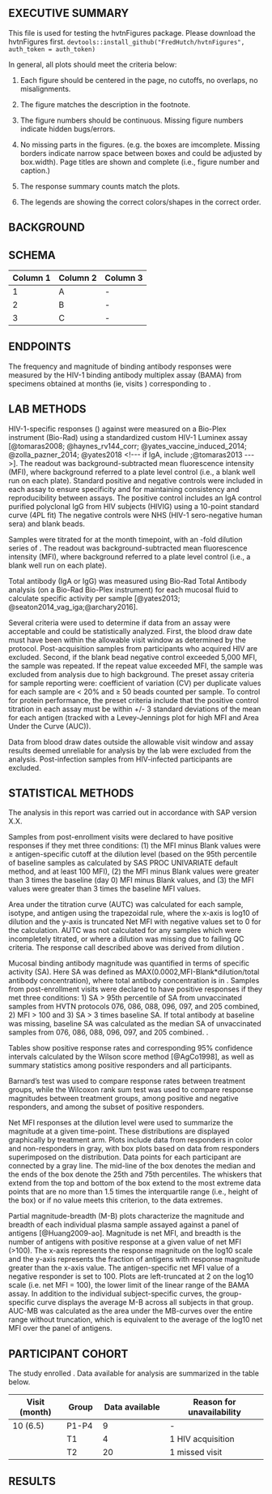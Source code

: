 <!---
This is where the memo text goes that will be compiled into the final report. Lab additions
can be tracked through word documents, but this document should be version-controlled and
committed each time there are edits.
--->

## EXECUTIVE SUMMARY
This file is used for testing the hvtnFigures package. Please download the hvtnFigures first.
`devtools::install_github("FredHutch/hvtnFigures", auth_token = auth_token)`



In general, all plots should meet the criteria below:

1. Each figure should be centered in the page, no cutoffs, no overlaps, no misalignments.

2. The figure matches the description in the footnote.

3. The figure numbers should be continuous. Missing figure numbers indicate hidden bugs/errors.

4. No missing parts in the figures. (e.g. the boxes are imcomplete. Missing borders indicate narrow space between boxes and could be adjusted by box.width). Page titles are shown and complete (i.e., figure number and caption.)

5. The response summary counts match the plots. 

6. The legends are showing the correct colors/shapes in the correct order.


## BACKGROUND  



<Add background text here>

\memoformat <!--- IMPORTANT!!!
In the latex template.tex, page 1 has different margins than others to fit images.
This command resets the margins to normal size for pages after the first page.
It's defined in template.tex.
Move \memoformat tag to the last section that fits comfortably on the first page. --->

## SCHEMA   

| Column 1| Column 2 | Column 3 |  
|-------|-----|------|
| 1     | A   |   -  |
| 2     | B   |   -  |
| 3     | C   |   -  | 

<!--- refer to assay-specific templates for endpoints, lab, and stat methods --->
## ENDPOINTS  
The frequency and magnitude of <!--- list isotypes, such as IgA, IgG and IgG3 ---> binding antibody responses were measured by the HIV-1 binding antibody multiplex assay (BAMA)  from <!--- specimen type, such as mucosal, serum, or plasma---> specimens obtained at months <!--- list months ---> (ie, visits <!--- list corresponding visit numbers --->) corresponding to <!--- specify the timing in relationship to enrollment or vaccinations e.g. corresponding to enrollment, 2 weeks after the 1st vaccination and 2 weeks after the 2nd vaccination --->. 

<!--- If this is an updated report, include what additional data and/or analysis were done since the previous report (e.g. additional visits, additional ppts (include #s), additional viral isolates, additional assays (TZM.bl, A3R5), etc). --->
 
## LAB METHODS  
<!--- Serum or Plasma (or mucosal type) ---> HIV-1-specific <!--- insert isotypes ---> responses (<!--- insert dilution --->) against <!--- there are a few options here: list antigens if only a few, or summarize if the list is longer; include antigen descriptions (including clade) if only 1 antigen tested, otherwise write out descriptions below ---> were measured on a Bio-Plex instrument (Bio-Rad) using a standardized custom HIV-1 Luminex assay [@tomaras2008; @haynes_rv144_corr; @yates_vaccine_induced_2014; @zolla_pazner_2014; @yates2018 <!--- if IgA, include ;@tomaras2013 --->].  The readout was background-subtracted mean fluorescence intensity (MFI), where background referred to a plate level control (i.e., a blank well run on each plate).  Standard positive and negative controls were included in each assay to ensure specificity and for maintaining consistency and reproducibility between assays. The positive control includes an IgA control <!--- if an IgA assay ---> purified polyclonal IgG from HIV subjects (HIVIG) using a 10-point standard curve (4PL fit) <!--- if V1V2 antigens then state "and CH58 V1V2 IgG [@liao_vaccine_2013]". --->  <!--- If a positive standard curve was used, mention here. --->  <!--- If titrations were done, describe standard curve (i.e., serum titrations (1:40- 1:40,000) were performed to provide a sample within the linear range of the standard curve for calculating AUC and EC50 titers.) ---> The negative controls were NHS (HIV-1 sero-negative human sera) and blank beads.  <!--- If applicable, describe additional monoclonal antibodies used as control in the standard curve experiments to calculate antigen-specific titers in the samples. --->  

<!---Include if titration data are presented---> Samples were titrated for <!---list isotypes and antigens, e.g. IgG to Con 6 gp120 and Con S gp41---> at the month <!---list month(s), e.g. 6.5---> timepoint, with an <!---Fill in for your study, often 5--->-fold dilution series of <!---list dilutions for your protocol, e.g. 1:50, 1:250, and 1:1250--->. The readout was background-subtracted mean fluorescence intensity (MFI), where background referred to a plate level control (i.e., a blank well run on each plate). 

<!--- mucosal only ---> Total antibody (IgA or IgG) was measured using Bio-Rad Total Antibody analysis (on a Bio-Rad Bio-Plex instrument) for each mucosal fluid to calculate specific activity per sample [@yates2013; @seaton2014_vag_iga;@archary2016].


Several criteria were used to determine if data from an assay were acceptable and could be statistically analyzed.  <!--- update visit window language as needed, e.g. if out of window durability timepoints are analyzed --->First, the blood draw date must have been within the allowable visit window as determined by the protocol. <!--- If applicable, i.e. if typical HVTN trial include this sentence ---> Post-acquisition samples from participants who acquired HIV are excluded. <!--- --->   Second, if the blank bead negative control exceeded 5,000 MFI, the sample was repeated. If the repeat value exceeded <!--- usually 5,000, but check ---> MFI, the sample was excluded from analysis due to high background. The preset assay criteria for sample reporting were: coefficient of variation (CV) per duplicate values for each sample are < 20% and <!--- may paste in ≥ or $\geq$ or unicode 2265 for greater than or equal to---> $\geq$ 50 beads counted per sample. To control for protein performance, the preset criteria include that the positive control titration in each assay must be within +/- 3 standard deviations of the mean for each antigen (tracked with a Levey-Jennings plot for high MFI and Area Under the Curve (AUC)).

<!--- update visit window language as needed, e.g. if out of window durability timepoints are analyzed --->
Data from blood draw dates outside the allowable visit window and assay results deemed unreliable for analysis by the lab were excluded from the analysis.  <!--- If applicable, i.e. if typical HVTN trial include this sentence ---> Post-infection samples from HIV-infected participants are excluded. <!--- ---> 

## STATISTICAL METHODS  

<!--- This section includes language for standard BAMA analyses. Compare to your SAP. --->

The analysis in this report was carried out in accordance with SAP version X.X.

<!--- Serum/plasma ---> <!--- Positivity criteria vary by antigen, but the following language generally applies. ---> Samples from post-enrollment visits were declared to have positive responses if they met three conditions: (1) the MFI minus Blank values were <!--- may use ≥ or $\geq$ or unicode 2265 for greater than or equal to---> $\geq$ antigen-specific cutoff at the <!--- add the dilution level ---> dilution level (based on <!--- confirm criteria ---> the 95th percentile of baseline samples as calculated by SAS PROC UNIVARIATE default method, and at least 100 MFI), (2) the MFI minus Blank values were greater than 3 times the baseline (day 0) MFI minus Blank values, and (3) the MFI values were greater than 3 times the baseline MFI values.  

<!--- AUTC ---> Area under the titration curve (AUTC) was calculated for each sample, isotype, and antigen using the trapezoidal rule, where the x-axis is log10 of dilution and the y-axis is truncated Net MFI with negative values set to 0 <!---Note, lab may specify other truncation rules depending on what they see in the data; update as needed---> for the calculation. AUTC was not calculated for any samples which were incompletely titrated, or where a dilution was missing due to failing QC criteria. The response call described above was derived from dilution <!---list dilution, typically the smallest (screening) dilution but may be different, e.g. 1:50--->.

<!--- Mucosal ---> Mucosal binding antibody magnitude was quantified in terms of specific activity (SA). Here SA was defined as MAX(0.0002,MFI-Blank*dilution/total antibody concentration), where total antibody concentration is in <!--- usually ng/mL but confirm for each study --->. Samples from post-enrollment visits were declared to have positive responses if they met three conditions:  1) SA > 95th percentile of SA from unvaccinated samples from HVTN protocols <!--- confirm ---> 076, 086, 088, 096, 097, and 205 combined, 2) MFI > 100 and 3) SA > 3 times baseline SA. <!--- confirm ---> If total antibody at baseline was missing, baseline SA was calculated as the median SA of unvaccinated samples from 076, 086, 088, 096, 097, and 205 combined. . <!--- As of Nov 2019, thresholds are based on these 6 protocols. for efficacy trials, plan to calculate protocol-specific thresholds. When data arrive from new phase 1 protocols, confirm with Yunda, Sue, and Tomaras lab that thresholds need not be recalculated.  --->

Tables show positive response rates and corresponding 95% confidence intervals calculated by the Wilson score method [@AgCo1998], as well as summary statistics among positive responders and all participants. 

<!--- If statistical tests are used to compare responses, describe here. Follow protocol and assay specific SAP. Specify software and, if relevant, function or PROC options. example: ---> Barnard’s test was used to compare response rates between treatment groups, while the Wilcoxon rank sum test was used to compare response magnitudes between treatment groups, among positive and negative responders, and among the subset of positive responders. <!--- if comparisons will not be done if there are few responders, say so here and include the cutoff, e.g. Response magnitude comparisons among positive responders will not be done if there are fewer than 5 responders per treatment group. ---><!--- Note some protocols specify Fisher's exact test, but the faculty have decided to use Barnard's as the default. Suggested language for this scenario: Fisher’s exact test (specified as the primary analysis in the protocol) and Barnard’s test (current standard HVTN SDMC analysis for response rate comparisons) were used to compare response rates between treatment groups, while the Wilcoxon rank sum test was used to compare response magnitudes between the pooled treatment groups, among all participants and among the subset of positive responders. --->

<!--- Serum/Plasma specimens --->Net MFI responses at the <!--- add the dilution level ---> dilution level were used to summarize the magnitude at a given time-point.  These distributions are displayed graphically by treatment arm. <!--- if mucosal, delete previous 2 sentences and refer to SA: The distribution of specific activity is displayed graphically by treatment arm and time-point. ---> Plots include data from responders in color and non-responders in gray, with box plots based on data from responders superimposed on the distribution. <!--- if spaghetti/boxplot combination, add:---> Data points for each participant are connected by a gray line.  <!--- ---> The mid-line of the box denotes the median and the ends of the box denote the 25th and 75th percentiles.  The whiskers that extend from the top and bottom of the box extend to the most extreme data points that are no more than 1.5 times the interquartile range (i.e., height of the box) or if no value meets this criterion, to the data extremes.
 
<!---  if showing reverse CDFs...no standard language  --->

<!--- If showing AUC-MB plots, note the plots are partial, but calculated AUC-MB covers the whole curve ---> 
Partial magnitude-breadth (M-B) plots characterize the magnitude and breadth of each individual plasma sample assayed against a panel of antigens [@Huang2009-ao]. Magnitude is net MFI, and breadth is the number of antigens with positive response at a given value of net MFI (>100). The x-axis represents the response magnitude on the log10 scale and the y-axis represents the fraction of antigens with response magnitude greater than the x-axis value. The antigen-specific net MFI value of a negative responder is set to 100. Plots are left-truncated at 2 on the log10 scale (i.e. net MFI = 100), the lower limit of the linear range of the BAMA assay. In addition to the individual subject-specific curves, the group-specific curve displays the average M-B across all subjects in that group. <!--- If AUC-MB also calculated and not just shown, include the following. ---> AUC-MB was calculated as the area under the MB-curves over the entire range without truncation, which is equivalent to the average of the log10 net MFI over the panel of antigens.

<!--- If working with durability data and calculating fold change from peak, be sure to specify direction of difference, e.g.  log10(durability visit) - log10(peak visit). --->

## PARTICIPANT COHORT  
<!--- this section summarizes available assay data by ppts and visit. If there are not too many antigens, also summarize assay results excluded from analysis due to failing QC criteria. For reference, we often do this for ICS as there are relatively few ways to fail QC, but not for BAMA due to the many antigens. --->

<!--- note that much of this information is in the expectations table in the assay PT report. HIV acquisitions are reported in the data filtering tables later on, so don't forget to look for those. --->

The study enrolled <!---describe the total number enrolled to date and – if unblinded - the number in each treatment arm--->.  <!--- insert a table to tabulate available and missing data. similar to schema, may use an R chunk and kable(), or plain markdown as shown below. Introduce with the sentence. --->Data available for analysis <!---if appropriate, add: and assay data excluded from analysis---> are summarized in the table below.

<!--- 
For BAMA, only include ptid*visit level; have to go to antigen level to match denominators and that table would be too lengthy.

The example table below is typed manually. In general it is recommended the table is prepared programmatically.
--->

| Visit (month)    |  Group     |   Data available     |    Reason for unavailability   |
|------------------|------------|----------------------|--------------------------------|
|     10 (6.5)     |   P1-P4    |          9           |          -                     |
|                  |    T1      |          4           |  1 HIV acquisition             | 
|                  |    T2      |         20           |  1 missed visit                |



## RESULTS  


<!--- Acknowledgements and references in a separate Rmd --->
<!--- to start acknowledgements and references on a new page, use \clearpage --->

